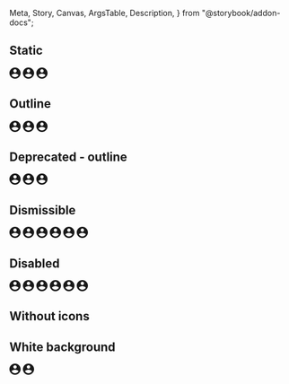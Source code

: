   Meta,
  Story,
  Canvas,
  ArgsTable,
  Description,
} from "@storybook/addon-docs";

<Meta title="React Components/Chip" component={IcChip} />

<Description markdown={chipReadme} />

## Static

<Canvas>
  <Story name="Static">
    <IcChip label="Small" size="small">
      <svg
        slot="icon"
        width="20"
        height="20"
        viewBox="0 0 20 20"
        fill="currentColor"
        xmlns="http://www.w3.org/2000/svg"
        aria-label="account"
      >
        <path d="M10 0C4.48 0 0 4.48 0 10C0 15.52 4.48 20 10 20C15.52 20 20 15.52 20 10C20 4.48 15.52 0 10 0ZM10 3C11.66 3 13 4.34 13 6C13 7.66 11.66 9 10 9C8.34 9 7 7.66 7 6C7 4.34 8.34 3 10 3ZM10 17.2C7.5 17.2 5.29 15.92 4 13.98C4.03 11.99 8 10.9 10 10.9C11.99 10.9 15.97 11.99 16 13.98C14.71 15.92 12.5 17.2 10 17.2Z" />
      </svg>
    </IcChip>
    <IcChip label="Default">
      <svg
        slot="icon"
        width="20"
        height="20"
        viewBox="0 0 20 20"
        fill="currentColor"
        xmlns="http://www.w3.org/2000/svg"
        aria-label="account"
      >
        <path d="M10 0C4.48 0 0 4.48 0 10C0 15.52 4.48 20 10 20C15.52 20 20 15.52 20 10C20 4.48 15.52 0 10 0ZM10 3C11.66 3 13 4.34 13 6C13 7.66 11.66 9 10 9C8.34 9 7 7.66 7 6C7 4.34 8.34 3 10 3ZM10 17.2C7.5 17.2 5.29 15.92 4 13.98C4.03 11.99 8 10.9 10 10.9C11.99 10.9 15.97 11.99 16 13.98C14.71 15.92 12.5 17.2 10 17.2Z" />
      </svg>
    </IcChip>
    <IcChip label="Large" size="large">
      <svg
        slot="icon"
        width="20"
        height="20"
        viewBox="0 0 20 20"
        fill="currentColor"
        xmlns="http://www.w3.org/2000/svg"
        aria-hidden="true"
      >
        <path d="M10 0C4.48 0 0 4.48 0 10C0 15.52 4.48 20 10 20C15.52 20 20 15.52 20 10C20 4.48 15.52 0 10 0ZM10 3C11.66 3 13 4.34 13 6C13 7.66 11.66 9 10 9C8.34 9 7 7.66 7 6C7 4.34 8.34 3 10 3ZM10 17.2C7.5 17.2 5.29 15.92 4 13.98C4.03 11.99 8 10.9 10 10.9C11.99 10.9 15.97 11.99 16 13.98C14.71 15.92 12.5 17.2 10 17.2Z" />
      </svg>
    </IcChip>
  </Story>
</Canvas>

## Outline

<Canvas>
  <Story name="Outline">
    <IcChip label="Small" size="small" variant="outlined">
      <svg
        slot="icon"
        width="20"
        height="20"
        viewBox="0 0 20 20"
        fill="currentColor"
        xmlns="http://www.w3.org/2000/svg"
        aria-label="account"
      >
        <path d="M10 0C4.48 0 0 4.48 0 10C0 15.52 4.48 20 10 20C15.52 20 20 15.52 20 10C20 4.48 15.52 0 10 0ZM10 3C11.66 3 13 4.34 13 6C13 7.66 11.66 9 10 9C8.34 9 7 7.66 7 6C7 4.34 8.34 3 10 3ZM10 17.2C7.5 17.2 5.29 15.92 4 13.98C4.03 11.99 8 10.9 10 10.9C11.99 10.9 15.97 11.99 16 13.98C14.71 15.92 12.5 17.2 10 17.2Z" />
      </svg>
    </IcChip>
    <IcChip label="Default" variant="outlined">
      <svg
        slot="icon"
        width="20"
        height="20"
        viewBox="0 0 20 20"
        fill="currentColor"
        xmlns="http://www.w3.org/2000/svg"
        aria-label="account"
      >
        <path d="M10 0C4.48 0 0 4.48 0 10C0 15.52 4.48 20 10 20C15.52 20 20 15.52 20 10C20 4.48 15.52 0 10 0ZM10 3C11.66 3 13 4.34 13 6C13 7.66 11.66 9 10 9C8.34 9 7 7.66 7 6C7 4.34 8.34 3 10 3ZM10 17.2C7.5 17.2 5.29 15.92 4 13.98C4.03 11.99 8 10.9 10 10.9C11.99 10.9 15.97 11.99 16 13.98C14.71 15.92 12.5 17.2 10 17.2Z" />
      </svg>
    </IcChip>
    <IcChip label="Large" size="large" variant="outlined">
      <svg
        slot="icon"
        width="20"
        height="20"
        viewBox="0 0 20 20"
        fill="currentColor"
        xmlns="http://www.w3.org/2000/svg"
        aria-hidden="true"
      >
        <path d="M10 0C4.48 0 0 4.48 0 10C0 15.52 4.48 20 10 20C15.52 20 20 15.52 20 10C20 4.48 15.52 0 10 0ZM10 3C11.66 3 13 4.34 13 6C13 7.66 11.66 9 10 9C8.34 9 7 7.66 7 6C7 4.34 8.34 3 10 3ZM10 17.2C7.5 17.2 5.29 15.92 4 13.98C4.03 11.99 8 10.9 10 10.9C11.99 10.9 15.97 11.99 16 13.98C14.71 15.92 12.5 17.2 10 17.2Z" />
      </svg>
    </IcChip>
  </Story>
</Canvas>

## Deprecated - outline

<Canvas>
  <Story name="Deprecated - outline">
    <IcChip label="Small" size="small" appearance="outline">
      <svg
        slot="icon"
        width="20"
        height="20"
        viewBox="0 0 20 20"
        fill="currentColor"
        xmlns="http://www.w3.org/2000/svg"
        aria-label="account"
      >
        <path d="M10 0C4.48 0 0 4.48 0 10C0 15.52 4.48 20 10 20C15.52 20 20 15.52 20 10C20 4.48 15.52 0 10 0ZM10 3C11.66 3 13 4.34 13 6C13 7.66 11.66 9 10 9C8.34 9 7 7.66 7 6C7 4.34 8.34 3 10 3ZM10 17.2C7.5 17.2 5.29 15.92 4 13.98C4.03 11.99 8 10.9 10 10.9C11.99 10.9 15.97 11.99 16 13.98C14.71 15.92 12.5 17.2 10 17.2Z" />
      </svg>
    </IcChip>
    <IcChip label="Default" appearance="outline">
      <svg
        slot="icon"
        width="20"
        height="20"
        viewBox="0 0 20 20"
        fill="currentColor"
        xmlns="http://www.w3.org/2000/svg"
        aria-label="account"
      >
        <path d="M10 0C4.48 0 0 4.48 0 10C0 15.52 4.48 20 10 20C15.52 20 20 15.52 20 10C20 4.48 15.52 0 10 0ZM10 3C11.66 3 13 4.34 13 6C13 7.66 11.66 9 10 9C8.34 9 7 7.66 7 6C7 4.34 8.34 3 10 3ZM10 17.2C7.5 17.2 5.29 15.92 4 13.98C4.03 11.99 8 10.9 10 10.9C11.99 10.9 15.97 11.99 16 13.98C14.71 15.92 12.5 17.2 10 17.2Z" />
      </svg>
    </IcChip>
    <IcChip label="Large" size="large" appearance="outline">
      <svg
        slot="icon"
        width="20"
        height="20"
        viewBox="0 0 20 20"
        fill="currentColor"
        xmlns="http://www.w3.org/2000/svg"
        aria-hidden="true"
      >
        <path d="M10 0C4.48 0 0 4.48 0 10C0 15.52 4.48 20 10 20C15.52 20 20 15.52 20 10C20 4.48 15.52 0 10 0ZM10 3C11.66 3 13 4.34 13 6C13 7.66 11.66 9 10 9C8.34 9 7 7.66 7 6C7 4.34 8.34 3 10 3ZM10 17.2C7.5 17.2 5.29 15.92 4 13.98C4.03 11.99 8 10.9 10 10.9C11.99 10.9 15.97 11.99 16 13.98C14.71 15.92 12.5 17.2 10 17.2Z" />
      </svg>
    </IcChip>
  </Story>
</Canvas>

## Dismissible

<Canvas>
  <Story name="Dismissible">
    <IcChip label="Small" size="small" dismissible>
      <svg
        slot="icon"
        width="20"
        height="20"
        viewBox="0 0 20 20"
        fill="currentColor"
        xmlns="http://www.w3.org/2000/svg"
        aria-label="account"
      >
        <path d="M10 0C4.48 0 0 4.48 0 10C0 15.52 4.48 20 10 20C15.52 20 20 15.52 20 10C20 4.48 15.52 0 10 0ZM10 3C11.66 3 13 4.34 13 6C13 7.66 11.66 9 10 9C8.34 9 7 7.66 7 6C7 4.34 8.34 3 10 3ZM10 17.2C7.5 17.2 5.29 15.92 4 13.98C4.03 11.99 8 10.9 10 10.9C11.99 10.9 15.97 11.99 16 13.98C14.71 15.92 12.5 17.2 10 17.2Z" />
      </svg>
    </IcChip>
    <IcChip label="Default" dismissible>
      <svg
        slot="icon"
        width="20"
        height="20"
        viewBox="0 0 20 20"
        fill="currentColor"
        xmlns="http://www.w3.org/2000/svg"
        aria-label="account"
      >
        <path d="M10 0C4.48 0 0 4.48 0 10C0 15.52 4.48 20 10 20C15.52 20 20 15.52 20 10C20 4.48 15.52 0 10 0ZM10 3C11.66 3 13 4.34 13 6C13 7.66 11.66 9 10 9C8.34 9 7 7.66 7 6C7 4.34 8.34 3 10 3ZM10 17.2C7.5 17.2 5.29 15.92 4 13.98C4.03 11.99 8 10.9 10 10.9C11.99 10.9 15.97 11.99 16 13.98C14.71 15.92 12.5 17.2 10 17.2Z" />
      </svg>
    </IcChip>
    <IcChip label="Large" size="large" dismissible>
      <svg
        slot="icon"
        width="20"
        height="20"
        viewBox="0 0 20 20"
        fill="currentColor"
        xmlns="http://www.w3.org/2000/svg"
        aria-label="account"
      >
        <path d="M10 0C4.48 0 0 4.48 0 10C0 15.52 4.48 20 10 20C15.52 20 20 15.52 20 10C20 4.48 15.52 0 10 0ZM10 3C11.66 3 13 4.34 13 6C13 7.66 11.66 9 10 9C8.34 9 7 7.66 7 6C7 4.34 8.34 3 10 3ZM10 17.2C7.5 17.2 5.29 15.92 4 13.98C4.03 11.99 8 10.9 10 10.9C11.99 10.9 15.97 11.99 16 13.98C14.71 15.92 12.5 17.2 10 17.2Z" />
      </svg>
    </IcChip>
    <IcChip label="Small" size="small" variant="outlined" dismissible>
      <svg
        slot="icon"
        width="20"
        height="20"
        viewBox="0 0 20 20"
        fill="currentColor"
        xmlns="http://www.w3.org/2000/svg"
        aria-label="account"
      >
        <path d="M10 0C4.48 0 0 4.48 0 10C0 15.52 4.48 20 10 20C15.52 20 20 15.52 20 10C20 4.48 15.52 0 10 0ZM10 3C11.66 3 13 4.34 13 6C13 7.66 11.66 9 10 9C8.34 9 7 7.66 7 6C7 4.34 8.34 3 10 3ZM10 17.2C7.5 17.2 5.29 15.92 4 13.98C4.03 11.99 8 10.9 10 10.9C11.99 10.9 15.97 11.99 16 13.98C14.71 15.92 12.5 17.2 10 17.2Z" />
      </svg>
    </IcChip>
    <IcChip label="Default" variant="outlined" dismissible>
      <svg
        slot="icon"
        width="20"
        height="20"
        viewBox="0 0 20 20"
        fill="currentColor"
        xmlns="http://www.w3.org/2000/svg"
        aria-label="account"
      >
        <path d="M10 0C4.48 0 0 4.48 0 10C0 15.52 4.48 20 10 20C15.52 20 20 15.52 20 10C20 4.48 15.52 0 10 0ZM10 3C11.66 3 13 4.34 13 6C13 7.66 11.66 9 10 9C8.34 9 7 7.66 7 6C7 4.34 8.34 3 10 3ZM10 17.2C7.5 17.2 5.29 15.92 4 13.98C4.03 11.99 8 10.9 10 10.9C11.99 10.9 15.97 11.99 16 13.98C14.71 15.92 12.5 17.2 10 17.2Z" />
      </svg>
    </IcChip>
    <IcChip label="Large" size="large" variant="outlined" dismissible>
      <svg
        slot="icon"
        width="20"
        height="20"
        viewBox="0 0 20 20"
        fill="currentColor"
        xmlns="http://www.w3.org/2000/svg"
        aria-hidden="true"
      >
        <path d="M10 0C4.48 0 0 4.48 0 10C0 15.52 4.48 20 10 20C15.52 20 20 15.52 20 10C20 4.48 15.52 0 10 0ZM10 3C11.66 3 13 4.34 13 6C13 7.66 11.66 9 10 9C8.34 9 7 7.66 7 6C7 4.34 8.34 3 10 3ZM10 17.2C7.5 17.2 5.29 15.92 4 13.98C4.03 11.99 8 10.9 10 10.9C11.99 10.9 15.97 11.99 16 13.98C14.71 15.92 12.5 17.2 10 17.2Z" />
      </svg>
    </IcChip>
  </Story>
</Canvas>

## Disabled

<Canvas>
  <Story name="Disabled">
    <IcChip label="Small" size="small" dismissible disabled>
      <svg
        slot="icon"
        width="20"
        height="20"
        viewBox="0 0 20 20"
        fill="currentColor"
        xmlns="http://www.w3.org/2000/svg"
        aria-label="account"
      >
        <path d="M10 0C4.48 0 0 4.48 0 10C0 15.52 4.48 20 10 20C15.52 20 20 15.52 20 10C20 4.48 15.52 0 10 0ZM10 3C11.66 3 13 4.34 13 6C13 7.66 11.66 9 10 9C8.34 9 7 7.66 7 6C7 4.34 8.34 3 10 3ZM10 17.2C7.5 17.2 5.29 15.92 4 13.98C4.03 11.99 8 10.9 10 10.9C11.99 10.9 15.97 11.99 16 13.98C14.71 15.92 12.5 17.2 10 17.2Z" />
      </svg>
    </IcChip>
    <IcChip label="Default" dismissible disabled>
      <svg
        slot="icon"
        width="20"
        height="20"
        viewBox="0 0 20 20"
        fill="currentColor"
        xmlns="http://www.w3.org/2000/svg"
        aria-label="account"
      >
        <path d="M10 0C4.48 0 0 4.48 0 10C0 15.52 4.48 20 10 20C15.52 20 20 15.52 20 10C20 4.48 15.52 0 10 0ZM10 3C11.66 3 13 4.34 13 6C13 7.66 11.66 9 10 9C8.34 9 7 7.66 7 6C7 4.34 8.34 3 10 3ZM10 17.2C7.5 17.2 5.29 15.92 4 13.98C4.03 11.99 8 10.9 10 10.9C11.99 10.9 15.97 11.99 16 13.98C14.71 15.92 12.5 17.2 10 17.2Z" />
      </svg>
    </IcChip>
    <IcChip label="Large" size="large" dismissible disabled>
      <svg
        slot="icon"
        width="20"
        height="20"
        viewBox="0 0 20 20"
        fill="currentColor"
        xmlns="http://www.w3.org/2000/svg"
        aria-label="account"
      >
        <path d="M10 0C4.48 0 0 4.48 0 10C0 15.52 4.48 20 10 20C15.52 20 20 15.52 20 10C20 4.48 15.52 0 10 0ZM10 3C11.66 3 13 4.34 13 6C13 7.66 11.66 9 10 9C8.34 9 7 7.66 7 6C7 4.34 8.34 3 10 3ZM10 17.2C7.5 17.2 5.29 15.92 4 13.98C4.03 11.99 8 10.9 10 10.9C11.99 10.9 15.97 11.99 16 13.98C14.71 15.92 12.5 17.2 10 17.2Z" />
      </svg>
    </IcChip>
    <IcChip label="Small" size="small" variant="outlined" dismissible disabled>
      <svg
        slot="icon"
        width="20"
        height="20"
        viewBox="0 0 20 20"
        fill="currentColor"
        xmlns="http://www.w3.org/2000/svg"
        aria-label="account"
      >
        <path d="M10 0C4.48 0 0 4.48 0 10C0 15.52 4.48 20 10 20C15.52 20 20 15.52 20 10C20 4.48 15.52 0 10 0ZM10 3C11.66 3 13 4.34 13 6C13 7.66 11.66 9 10 9C8.34 9 7 7.66 7 6C7 4.34 8.34 3 10 3ZM10 17.2C7.5 17.2 5.29 15.92 4 13.98C4.03 11.99 8 10.9 10 10.9C11.99 10.9 15.97 11.99 16 13.98C14.71 15.92 12.5 17.2 10 17.2Z" />
      </svg>
    </IcChip>
    <IcChip label="Default" variant="outlined" dismissible disabled>
      <svg
        slot="icon"
        width="20"
        height="20"
        viewBox="0 0 20 20"
        fill="currentColor"
        xmlns="http://www.w3.org/2000/svg"
        aria-label="account"
      >
        <path d="M10 0C4.48 0 0 4.48 0 10C0 15.52 4.48 20 10 20C15.52 20 20 15.52 20 10C20 4.48 15.52 0 10 0ZM10 3C11.66 3 13 4.34 13 6C13 7.66 11.66 9 10 9C8.34 9 7 7.66 7 6C7 4.34 8.34 3 10 3ZM10 17.2C7.5 17.2 5.29 15.92 4 13.98C4.03 11.99 8 10.9 10 10.9C11.99 10.9 15.97 11.99 16 13.98C14.71 15.92 12.5 17.2 10 17.2Z" />
      </svg>
    </IcChip>
    <IcChip label="Large" size="large" variant="outlined" dismissible disabled>
      <svg
        slot="icon"
        width="20"
        height="20"
        viewBox="0 0 20 20"
        fill="currentColor"
        xmlns="http://www.w3.org/2000/svg"
        aria-hidden="true"
      >
        <path d="M10 0C4.48 0 0 4.48 0 10C0 15.52 4.48 20 10 20C15.52 20 20 15.52 20 10C20 4.48 15.52 0 10 0ZM10 3C11.66 3 13 4.34 13 6C13 7.66 11.66 9 10 9C8.34 9 7 7.66 7 6C7 4.34 8.34 3 10 3ZM10 17.2C7.5 17.2 5.29 15.92 4 13.98C4.03 11.99 8 10.9 10 10.9C11.99 10.9 15.97 11.99 16 13.98C14.71 15.92 12.5 17.2 10 17.2Z" />
      </svg>
    </IcChip>
  </Story>
</Canvas>

## Without icons

<Canvas>
  <Story name="Without icons">
    <IcChip label="Label" />
    <IcChip label="Label" variant="outlined" />
    <IcChip label="Label" dismissible />
    <IcChip label="Label" variant="outlined" dismissible />
  </Story>
</Canvas>

## White background

<Canvas>
  <Story name="White background">
    <div
      style={{
        backgroundColor: "#2c2f34",
        padding: "6px 10px",
        width: "fit-content",
      }}
    >
      <IcChip
        label="White background"
        variant="outlined"
        transparentBackground="false"
      >
        <svg
          slot="icon"
          width="20"
          height="20"
          viewBox="0 0 20 20"
          fill="currentColor"
          xmlns="http://www.w3.org/2000/svg"
          aria-label="account"
        >
          <path d="M10 0C4.48 0 0 4.48 0 10C0 15.52 4.48 20 10 20C15.52 20 20 15.52 20 10C20 4.48 15.52 0 10 0ZM10 3C11.66 3 13 4.34 13 6C13 7.66 11.66 9 10 9C8.34 9 7 7.66 7 6C7 4.34 8.34 3 10 3ZM10 17.2C7.5 17.2 5.29 15.92 4 13.98C4.03 11.99 8 10.9 10 10.9C11.99 10.9 15.97 11.99 16 13.98C14.71 15.92 12.5 17.2 10 17.2Z" />
        </svg>
      </IcChip>
      <IcChip
        label="White background"
        dismissible
        variant="outlined"
        transparentBackground="false"
      >
        <svg
          slot="icon"
          width="20"
          height="20"
          viewBox="0 0 20 20"
          fill="currentColor"
          xmlns="http://www.w3.org/2000/svg"
          aria-hidden="true"
        >
          <path d="M10 0C4.48 0 0 4.48 0 10C0 15.52 4.48 20 10 20C15.52 20 20 15.52 20 10C20 4.48 15.52 0 10 0ZM10 3C11.66 3 13 4.34 13 6C13 7.66 11.66 9 10 9C8.34 9 7 7.66 7 6C7 4.34 8.34 3 10 3ZM10 17.2C7.5 17.2 5.29 15.92 4 13.98C4.03 11.99 8 10.9 10 10.9C11.99 10.9 15.97 11.99 16 13.98C14.71 15.92 12.5 17.2 10 17.2Z" />
        </svg>
      </IcChip>
    </div>
  </Story>
</Canvas>
